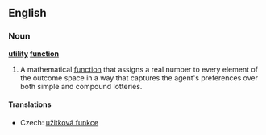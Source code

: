 ==English==
{{wikipedia|Utility}}
===Noun===
'''[[utility]] [[function]]'''

# {{game_theory}} A mathematical [[function]] that assigns a real number to every element of the outcome space in a way that captures the agent's preferences over both simple and compound lotteries.

====Translations====
{{trans-top|mathematical function}}
*Czech: [[užitková funkce]] {{f}}
{{trans-mid}}
{{trans-bottom}}